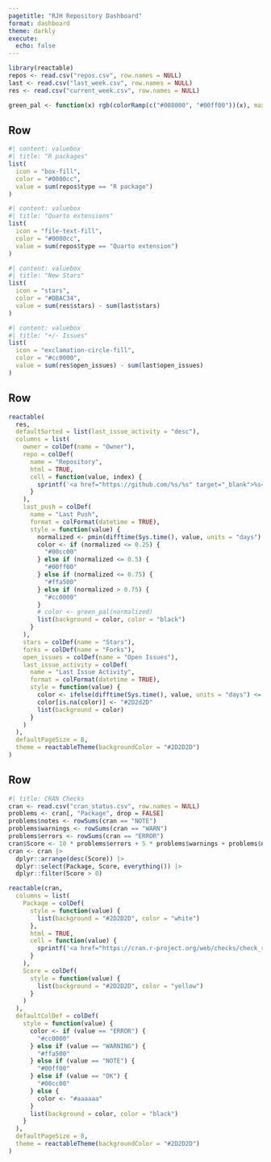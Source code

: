 ```yaml
---
pagetitle: "RJH Repository Dashboard"
format: dashboard
theme: darkly
execute:
  echo: false
---
```


```r
library(reactable)
repos <- read.csv("repos.csv", row.names = NULL)
last <- read.csv("last_week.csv", row.names = NULL)
res <- read.csv("current_week.csv", row.names = NULL)

green_pal <- function(x) rgb(colorRamp(c("#008000", "#00ff00"))(x), maxColorValue = 255)
```

## Row

```r
#| content: valuebox
#| title: "R packages"
list(
  icon = "box-fill",
  color = "#0000cc",
  value = sum(repos$type == "R package")
)
```

```r
#| content: valuebox
#| title: "Quarto extensions"
list(
  icon = "file-text-fill",
  color = "#0000cc",
  value = sum(repos$type == "Quarto extension")
)
```

```r
#| content: valuebox
#| title: "New Stars"
list(
  icon = "stars",
  color = "#DBAC34",
  value = sum(res$stars) - sum(last$stars)
)
```

```r
#| content: valuebox
#| title: "+/- Issues"
list(
  icon = "exclamation-circle-fill",
  color = "#cc0000",
  value = sum(res$open_issues) - sum(last$open_issues)
)
```

## Row

```r
reactable(
  res,
  defaultSorted = list(last_issue_activity = "desc"),
  columns = list(
    owner = colDef(name = "Owner"),
    repo = colDef(
      name = "Repository",
      html = TRUE,
      cell = function(value, index) {
        sprintf('<a href="https://github.com/%s/%s" target="_blank">%s</a>', res$owner[index], value, value)
      }
    ),
    last_push = colDef(
      name = "Last Push",
      format = colFormat(datetime = TRUE),
      style = function(value) {
        normalized <- pmin(difftime(Sys.time(), value, units = "days") / 365, 1)
        color <- if (normalized <= 0.25) {
          "#00cc00"
        } else if (normalized <= 0.5) {
          "#00ff00"
        } else if (normalized <= 0.75) {
          "#ffa500"
        } else if (normalized > 0.75) {
          "#cc0000"
        }
        # color <- green_pal(normalized)
        list(background = color, color = "black")
      }
    ),
    stars = colDef(name = "Stars"),
    forks = colDef(name = "Forks"),
    open_issues = colDef(name = "Open Issues"),
    last_issue_activity = colDef(
      name = "Last Issue Activity",
      format = colFormat(datetime = TRUE),
      style = function(value) {
        color <- ifelse(difftime(Sys.time(), value, units = "days") <= 7, "#cc0000", "#2D2D2D")
        color[is.na(color)] <- "#2D2d2D"
        list(background = color)
      }
    )
  ),
  defaultPageSize = 8,
  theme = reactableTheme(backgroundColor = "#2D2D2D")
)
```

## Row

```r
#| title: CRAN Checks
cran <- read.csv("cran_status.csv", row.names = NULL)
problems <- cran[, "Package", drop = FALSE]
problems$notes <- rowSums(cran == "NOTE")
problems$warnings <- rowSums(cran == "WARN")
problems$errors <- rowSums(cran == "ERROR")
cran$Score <- 10 * problems$errors + 5 * problems$warnings + problems$notes
cran <- cran |>
  dplyr::arrange(desc(Score)) |>
  dplyr::select(Package, Score, everything()) |>
  dplyr::filter(Score > 0)

reactable(cran,
  columns = list(
    Package = colDef(
      style = function(value) {
        list(background = "#2D2D2D", color = "white")
      },
      html = TRUE,
      cell = function(value) {
        sprintf('<a href="https://cran.r-project.org/web/checks/check_results_%s.html" target="_blank">%s</a>', value, value)
      }
    ),
    Score = colDef(
      style = function(value) {
        list(background = "#2D2D2D", color = "yellow")
      }
    )
  ),
  defaultColDef = colDef(
    style = function(value) {
      color <- if (value == "ERROR") {
        "#cc0000"
      } else if (value == "WARNING") {
        "#ffa500"
      } else if (value == "NOTE") {
        "#00ff00"
      } else if (value == "OK") {
        "#00cc00"
      } else {
        color <- "#aaaaaa"
      }
      list(background = color, color = "black")
    }
  ),
  defaultPageSize = 8,
  theme = reactableTheme(backgroundColor = "#2D2D2D")
)
```
